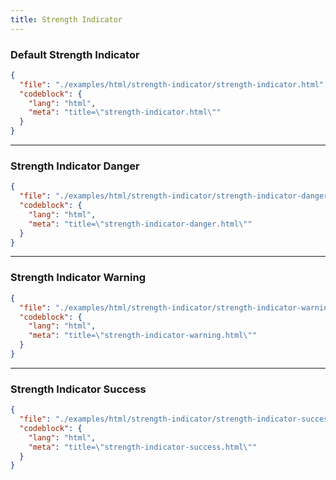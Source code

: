 ```yaml
---
title: Strength Indicator
---
```


### Default Strength Indicator

<TWComponentPreview src="/strength-indicator/strength-indicator" />

```json doc-gen:file
{
  "file": "./examples/html/strength-indicator/strength-indicator.html",
  "codeblock": {
    "lang": "html",
    "meta": "title=\"strength-indicator.html\""
  }
}
```

---

### Strength Indicator Danger

<TWComponentPreview src="/strength-indicator/strength-indicator-danger" />

```json doc-gen:file
{
  "file": "./examples/html/strength-indicator/strength-indicator-danger.html",
  "codeblock": {
    "lang": "html",
    "meta": "title=\"strength-indicator-danger.html\""
  }
}
```

---

### Strength Indicator Warning

<TWComponentPreview src="/strength-indicator/strength-indicator-warning" />

```json doc-gen:file
{
  "file": "./examples/html/strength-indicator/strength-indicator-warning.html",
  "codeblock": {
    "lang": "html",
    "meta": "title=\"strength-indicator-warning.html\""
  }
}
```

---

### Strength Indicator Success

<TWComponentPreview src="/strength-indicator/strength-indicator-success" />

```json doc-gen:file
{
  "file": "./examples/html/strength-indicator/strength-indicator-success.html",
  "codeblock": {
    "lang": "html",
    "meta": "title=\"strength-indicator-success.html\""
  }
}
```
